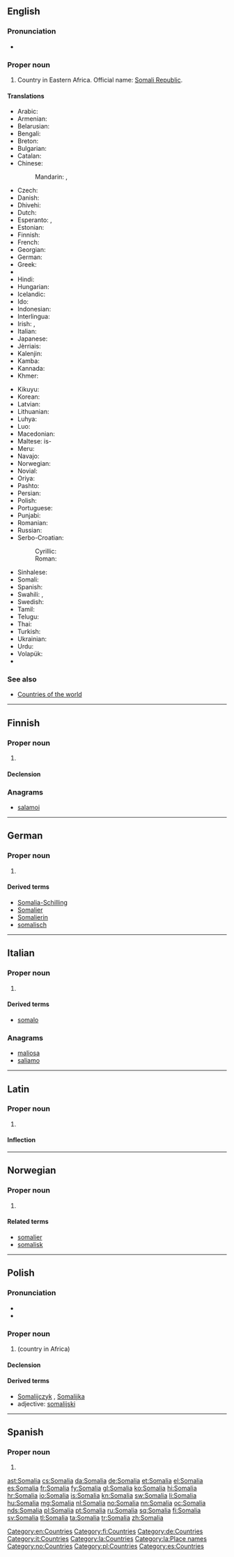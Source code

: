 {{also|Somália|Sómalía|Somàlia}}
==English==
{{wikipedia}}

===Pronunciation===
* {{rhymes|ɑːliə}}

===Proper noun===
{{en-proper noun}}

# Country in Eastern Africa. Official name: [[Somali Republic]].

====Translations====
{{trans-top|country in Eastern Africa}}
* Arabic: {{t-|ar|الصومال‎|m|tr=al-ṣumāl}}
* Armenian: {{t-|hy|Սոմալի|tr=Somali}}
* Belarusian: {{t-|be|Самалі|f|tr=Samalí|sc=Cyrl}}
* Bengali: {{t-|bn|সোমালিয়া|tr=somaliẏa|sc=Beng}}
* Breton: {{t-|br|Somalia}}
* Bulgarian: {{t-|bg|Сомалия|f|tr=Somálija|sc=Cyrl}}
* Catalan: {{t+|ca|Somàlia|f}}
* Chinese:
*: Mandarin: {{t-|cmn|索馬里|sc=Hani}}, {{t-|cmn|索马里|tr=Suǒmǎlǐ|sc=Hani}}
* Czech: {{t+|cs|Somálsko|n}}
* Danish: {{t-|da|Somalia}}
* Dhivehi: {{t-|dv|ސޯމާލިއާ|tr=sōmāliā|sc=Thaa}}
* Dutch: {{t+|nl|Somalië}}
* Esperanto: {{t-|eo|Somalio}}, {{t-|eo|Somalujo}}
* Estonian: {{t+|et|Somaalia}}
* Finnish: {{t+|fi|Somalia}}
* French: {{t+|fr|Somalie|f}}
* Georgian: {{t-|ka|სომალი|tr=somali|sc=Geor}}
* German: {{t+|de|Somalia|n}}
* Greek: {{t-|el|Σομαλία|f|tr=Somalía}}
* {{trreq|gu}}
* Hindi: {{t+|hi|सोमालिया|m|tr=somāliyā|sc=Deva}}
* Hungarian: {{t+|hu|Szomália}}
* Icelandic: {{t+|is|Sómalía|f}}
* Ido: {{t+|io|Somalia}}
* Indonesian: {{t-|id|Somalia}}
* Interlingua: {{t-|ia|Somalia}}
* Irish: {{t-|ga|Somáil|f|alt=An tSomáil}}, {{t-|ga|Poblacht na Somáile|f}}
* Italian: {{t-|it|Somalia|f}}
* Japanese: {{t+|ja|ソマリア|tr=Somaria}}
* Jèrriais: {{tø|roa-jer|Somalie|f}}
* Kalenjin: {{tø|kln|Somalia}}
* Kamba: {{tø|kam|Somalia}}
* Kannada: {{t+|kn|ಸೊಮಾಲಿಯ|sc=Knda|tr=somāliya}}
* Khmer: {{t-|km|សូម៉ាលី|tr=soomaalii|sc=Khmr}}
{{trans-mid}}
* Kikuyu: {{tø|ki|Somalia}}
* Korean: {{t+|ko|소말리아|tr=Somallia|sc=Hang}}
* Latvian: {{t-|lv|Somālija}}
* Lithuanian: {{t+|lt|Somalis}}
* Luhya: {{tø|luy|Somalia}}
* Luo: {{tø|luo|Somalia}}
* Macedonian: {{t+|mk|Сомалија|f|tr=Somálija}}
* Maltese: is-{{t-|mt|Somalja}}
* Meru: {{tø|mer|Somalia}}
* Navajo: {{tø|nv|Soomáálii bikéyah}}
* Norwegian: {{t+|no|Somalia}}
* Novial: {{tø|nov|Somalia}}
* Oriya: {{t-|or|ସୋମାଲିଆ|sc=Orya|tr=sōmāliā}}
* Pashto: {{t-|ps|سوماليا|f|tr=somālyā|sc=ps-Arab}}
* Persian: {{t+|fa|سومالی|tr=Sumâli|sc=fa-Arab}}
* Polish: {{t+|pl|Somalia|f}}
* Portuguese: {{t+|pt|Somália}}
* Punjabi: {{t-|pa|ਸੋਮਾਲੀਆ|sc=Guru|tr=sōmālīā}}
* Romanian: {{t-|ro|Somalia|f}}
* Russian: {{t-|ru|Сомали|f|tr=Somalí}}
* Serbo-Croatian:
*: Cyrillic: {{t-|sh|Сомалија|f}}
*: Roman: {{t-|sh|Somalija|f}}
* Sinhalese: {{t-|si|සෝමාලියාව|sc=Sinh}}
* Somali: {{t-|so|Soomaaliya}}
* Spanish: {{t+|es|Somalia|f}}
* Swahili: {{t+|sw|Somalia}}, {{t-|sw|Usomali}}
* Swedish: {{t+|sv|Somalia}}
* Tamil: {{t+|ta|சோமாலியா|sc=Taml|tr=cōmāliyā}}
* Telugu: {{t+|te|సొమాలియా|sc=Telu|tr=somāliyā}}
* Thai: {{t+|th|โซมาเลีย|tr=somalia}}
* Turkish: {{t+|tr|Somali}}
* Ukrainian: {{t+|uk|Сомалі|f|tr=Somalí|sc=Cyrl}}
* Urdu: {{t-|ur|صومالیہ|m|tr=somāliyā|sc=ur-Arab}}
* Volapük: {{t+|vo|Somalän}}
* {{trreq|yi}}
{{trans-bottom}}

===See also===
* [[Appendix:Countries of the world|Countries of the world]]

[[Category:en:Countries]]

----

==Finnish==
{{wikipedia|lang=fi}}

===Proper noun===
{{fi-proper noun}}

# {{l|en|Somalia}}

====Declension====
{{fi-decl-kulkija|Somali|nopl=1}}

===Anagrams===
* [[salamoi#Finnish|salamoi]]

[[Category:fi:Countries]]

----

==German==
{{wikipedia|lang=de}}

===Proper noun===
{{head|de|proper noun|g=n|genitive|Somalias}}

# {{l|en|Somalia}}

====Derived terms====
* [[Somalia-Schilling]]
* [[Somalier]]
* [[Somalierin]]
* [[somalisch]]

[[Category:de:Countries]]

----

==Italian==
{{wikipedia|lang=it}}

===Proper noun===
{{it-proper noun|g=f}}

# {{l|en|Somalia}}

====Derived terms====
* [[somalo]]

===Anagrams===
* [[maliosa#Italian|maliosa]]
* [[saliamo#Italian|saliamo]]

[[Category:it:Countries]]

----

==Latin==
{{wikipedia|lang=la}}

===Proper noun===
{{la-proper noun|Somalia|Somaliae|Somaliae|f|first}}

# {{l|en|Somalia}}

====Inflection====
{{la-decl-1st-loc|Somali}}

[[Category:la:Countries]]
[[Category:la:Place names]]

----

==Norwegian==

===Proper noun===
{{head|no|proper noun}}

# {{l|en|Somalia}}

====Related terms====
* [[somalier]]
* [[somalisk]]

[[Category:no:Countries]]

----

==Polish==

===Pronunciation===
* {{IPA|/sɔˈmalja/|lang=pl}}
* {{audio|Pl-Somalia.ogg|audio}}

===Proper noun===
{{head|pl|proper noun|g=f}}

# {{l|en|Somalia}} (country in Africa)

====Declension====
{{pl-decl-noun-sing
|Somalia
|Somalii
|Somalii
|Somalię
|Somalią
|Somalii
|Somalio
}}

====Derived terms====
* [[Somalijczyk]] {{m}}, [[Somalijka]] {{f}}
* adjective: [[somalijski]]

[[Category:pl:Countries]]

----

==Spanish==
{{wikipedia|lang=es}}

===Proper noun===
{{es-proper noun|f}}

# {{l|en|Somalia}}

[[Category:es:Countries]]

[[ast:Somalia]]
[[cs:Somalia]]
[[da:Somalia]]
[[de:Somalia]]
[[et:Somalia]]
[[el:Somalia]]
[[es:Somalia]]
[[fr:Somalia]]
[[fy:Somalia]]
[[gl:Somalia]]
[[ko:Somalia]]
[[hi:Somalia]]
[[hr:Somalia]]
[[io:Somalia]]
[[is:Somalia]]
[[kn:Somalia]]
[[sw:Somalia]]
[[li:Somalia]]
[[hu:Somalia]]
[[mg:Somalia]]
[[nl:Somalia]]
[[no:Somalia]]
[[nn:Somalia]]
[[oc:Somalia]]
[[nds:Somalia]]
[[pl:Somalia]]
[[pt:Somalia]]
[[ru:Somalia]]
[[sq:Somalia]]
[[fi:Somalia]]
[[sv:Somalia]]
[[tl:Somalia]]
[[ta:Somalia]]
[[tr:Somalia]]
[[zh:Somalia]]
